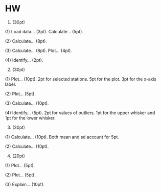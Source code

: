 # HW

1. (30pt)

\br(1) Load data... (3pt). Calculate... (5pt).

\br(2) Calculate... (8pt).

\br(3) Calculate... (8pt). Plot... (4pt).

\br(4) Identify... (2pt).

2. (30pt)

\br(1) Plot... (10pt). 2pt for selected stations. 5pt for the plot. 3pt for the x-axis label.

\br(2) Plot... (5pt).

\br(3) Calculate... (10pt).

\br(4) Identify... (5pt). 2pt for values of outliers. 1pt for the upper whisker and 1pt for the lower whisker.

3. (20pt)

\br(1) Calculate... (10pt). Both mean and sd account for 5pt.

\br(2) Calculate... (10pt).

4. (20pt)

\br(1) Plot... (5pt).

\br(2) Plot... (5pt).

\br(3) Explain... (10pt).
